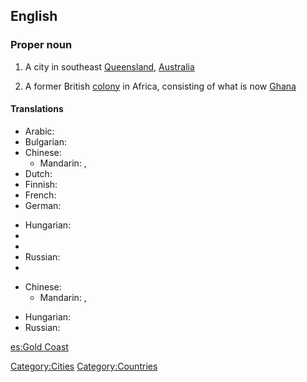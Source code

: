 ==English==
{{wikipedia|Gold Coast (disambiguation)}}

===Proper noun===
{{en-proper noun|sg=[[gold|Gold]] [[coast|Coast]]}}

# A city in southeast [[Queensland]], [[Australia]]
# {{historical}} A former British [[colony]] in Africa, consisting of what is now [[Ghana]]

====Translations====
{{trans-top|in Australia}}
* Arabic: {{t|ar|غولد كوست|m|sc=Arab}}
* Bulgarian: {{t|bg|Гоулд Коуст|m|sc=Cyrl}}
* Chinese:
** Mandarin: {{t|zh|黃金海岸|sc=Hani}}, {{t|zh|黄金海岸|tr=Huángjīn Hǎi'àn|sc=Hani}}
* Dutch: {{t|nl|Gold Coast}}
* Finnish: {{t|fi|Gold Coast}}
* French: {{t|fr|Gold Coast|m}}
* German: {{t|de|Gold Coast}}
{{trans-mid}}
* Hungarian: {{t|hu|Gold Coast}}
* {{trreq|Japanese}}
* {{trreq|Portuguese}}
* Russian: {{t|ru|Голд-Кост|m|tr=Gold-Kost|sc=Cyrl}}
* {{trreq|Spanish}}
{{trans-bottom}}

{{trans-top|in Africa}}
* Chinese:
** Mandarin: {{t|zh|黃金海岸|sc=Hani}}, {{t|zh|黄金海岸|tr=Huángjīn Hǎi'àn|sc=Hani}}
{{trans-mid}}
* Hungarian: {{t|hu|Aranypart}}
* Russian: {{t|ru|Золотой Берег|m|tr=Zolotój Béreg|sc=Cyrl}}
{{trans-bottom}}

[[Category:Cities]]
[[Category:Countries]]

[[es:Gold Coast]]